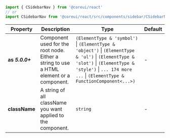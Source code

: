 
```jsx
import { CSidebarNav } from '@coreui/react'
// or
import CSidebarNav from '@coreui/react/src/components/sidebar/CSidebarNav'
```

| Property | Description | Type | Default |
| --- | --- | --- | --- |
| **as** **_5.0.0+_** | Component used for the root node. Either a string to use a HTML element or a component. | `(ElementType & 'symbol')` \| `(ElementType & 'object')` \| `(ElementType & 'ul')` \| `(ElementType & 'slot')` \| `(ElementType & 'style')` \| `... 174 more ...` \| `(ElementType & FunctionComponent<...>)` | - |
| **className** | A string of all className you want applied to the component. | `string` | - |
